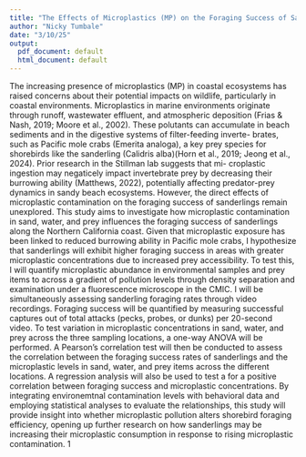 ```yaml
---
title: "The Effects of Microplastics (MP) on the Foraging Success of Sanderlings Calidris alba"
author: "Nicky Tumbale"
date: "3/10/25"
output:
  pdf_document: default
  html_document: default
---
```


  The increasing presence of microplastics (MP) in coastal ecosystems has raised concerns about their potential
impacts on wildlife, particularly in coastal environments. Microplastics in marine environments originate
through runoff, wastewater effluent, and atmospheric deposition (Frias & Nash, 2019; Moore et al., 2002).
These polutants can accumulate in beach sediments and in the digestive systems of filter-feeding inverte-
brates, such as Pacific mole crabs (Emerita analoga), a key prey species for shorebirds like the sanderling
(Calidris alba)(Horn et al., 2019; Jeong et al., 2024). Prior research in the Stillman lab suggests that mi-
croplastic ingestion may negaticely impact invertebrate prey by decreasing their burrowing ability (Matthews,
2022), potentially affecting predator-prey dynamics in sandy beach ecosystems. However, the direct effects
of microplastic contamination on the foraging success of sanderlings remain unexplored.
  This study aims to investigate how microplastic contamination in sand, water, and prey influences the
foraging success of sanderlings along the Northern California coast. Given that microplastic exposure has
been linked to reduced burrowing ability in Pacific mole crabs, I hypothesize that sanderlings will exhibit
higher foraging success in areas with greater microplastic concentrations due to increased prey accessibility.
To test this, I will quantify microplastic abundance in environmental samples and prey items to across a
gradient of pollution levels through density separation and examination under a fluorescence microscope in
the CMIC. I will be simultaneously assessing sanderling foraging rates through video recordings. Foraging
success will be quantified by measuring successful captures out of total attacks (pecks, probes, or dunks)
per 20-second video. To test variation in microplastic concentrations in sand, water, and prey across the
three sampling locations, a one-way ANOVA will be performed. A Pearson’s correlation test will then be
conducted to assess the correlation between the foraging success rates of sanderlings and the microplastic
levels in sand, water, and prey items across the different locations. A regression analysis will also be used
to test a for a positive correlation between foraging success and microplastic concentrations. By integrating
environemtnal contamination levels with behavioral data and employing statistical analyses to evaluate the
relationships, this study will provide insight into whether microplastic pollution alters shorebird foraging
efficiency, opening up further research on how sanderlings may be increasing their microplastic consumption
in response to rising microplastic contamination.
1
